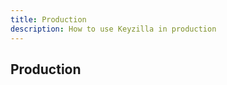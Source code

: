 ```yaml
---
title: Production
description: How to use Keyzilla in production
---
```


## Production

<Cards>
  <Card
    href="production/vercel"
    title="Vercel"
    description="How to use Keyzilla in Vercel"
  />
  <Card
    href="production/nextjs"
    title="Self Hosted"
    description="How to use Keyzilla in Self Hosted"
  />
  <Card
    href="production/railway"
    title="Railway"
    description="How to use Keyzilla in Railway"
  />
  <Card
    href="production/netlify"
    title="Netlify"
    description="How to use Keyzilla in Netlify"
  />
</Cards>